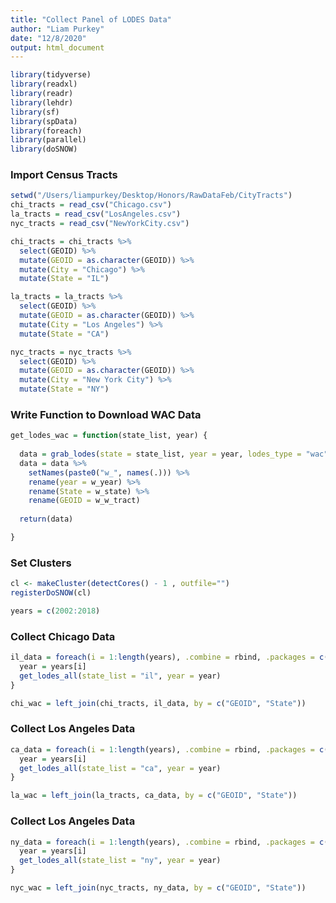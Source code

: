 ```yaml
---
title: "Collect Panel of LODES Data"
author: "Liam Purkey"
date: "12/8/2020"
output: html_document
---
```


```r
library(tidyverse)
library(readxl)
library(readr)
library(lehdr)
library(sf) 
library(spData)
library(foreach)
library(parallel)
library(doSNOW)
```

### Import Census Tracts

```r
setwd("/Users/liampurkey/Desktop/Honors/RawDataFeb/CityTracts")
chi_tracts = read_csv("Chicago.csv")
la_tracts = read_csv("LosAngeles.csv")
nyc_tracts = read_csv("NewYorkCity.csv")
```

```r
chi_tracts = chi_tracts %>%
  select(GEOID) %>%
  mutate(GEOID = as.character(GEOID)) %>%
  mutate(City = "Chicago") %>%
  mutate(State = "IL")
```

```r
la_tracts = la_tracts %>%
  select(GEOID) %>%
  mutate(GEOID = as.character(GEOID)) %>%
  mutate(City = "Los Angeles") %>%
  mutate(State = "CA")
```

```r
nyc_tracts = nyc_tracts %>%
  select(GEOID) %>%
  mutate(GEOID = as.character(GEOID)) %>%
  mutate(City = "New York City") %>%
  mutate(State = "NY")
```

### Write Function to Download WAC Data

```r
get_lodes_wac = function(state_list, year) {
  
  data = grab_lodes(state = state_list, year = year, lodes_type = "wac", job_type = "JT03", segment = "S000", agg_geo = "tract")
  data = data %>%
    setNames(paste0("w_", names(.))) %>%
    rename(year = w_year) %>%
    rename(State = w_state) %>%
    rename(GEOID = w_w_tract)
  
  return(data)

}
```

### Set Clusters

```r
cl <- makeCluster(detectCores() - 1 , outfile="")
registerDoSNOW(cl)
```

```r
years = c(2002:2018)
```

### Collect Chicago Data

```r
il_data = foreach(i = 1:length(years), .combine = rbind, .packages = c("lehdr", "tidyverse")) %dopar% {
  year = years[i]
  get_lodes_all(state_list = "il", year = year)
}
```

```r
chi_wac = left_join(chi_tracts, il_data, by = c("GEOID", "State"))
```

### Collect Los Angeles Data

```r
ca_data = foreach(i = 1:length(years), .combine = rbind, .packages = c("lehdr", "tidyverse")) %dopar% {
  year = years[i]
  get_lodes_all(state_list = "ca", year = year)
}
```

```r
la_wac = left_join(la_tracts, ca_data, by = c("GEOID", "State"))
```

### Collect Los Angeles Data

```r
ny_data = foreach(i = 1:length(years), .combine = rbind, .packages = c("lehdr", "tidyverse")) %dopar% {
  year = years[i]
  get_lodes_all(state_list = "ny", year = year)
}
```

```r
nyc_wac = left_join(nyc_tracts, ny_data, by = c("GEOID", "State"))
```